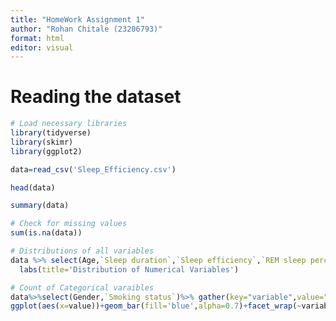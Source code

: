---
title: "HomeWork Assignment 1"
author: "Rohan Chitale (23206793)"
format: html
editor: visual
---

# Reading the dataset

```{r}
# Load necessary libraries
library(tidyverse)
library(skimr)
library(ggplot2)
```

```{r}
data=read_csv('Sleep_Efficiency.csv')

```

```{r}
head(data)
```

```{r}
summary(data)
```

```{r}
# Check for missing values
sum(is.na(data))
```

```{r}
# Distributions of all variables
data %>% select(Age,`Sleep duration`,`Sleep efficiency`,`REM sleep percentage`, `Deep sleep percentage`,`Light sleep percentage`,Awakenings,`Caffeine consumption`,`Alcohol consumption`,`Exercise frequency`) %>% gather(key="variable",value= "value")%>%ggplot(aes(x=value))+geom_histogram(bins=30,fill='blue',alpha=0.7)+facet_wrap(~variable,scales='free')+theme_minimal() +
  labs(title='Distribution of Numerical Variables')
```

```{r}
# Count of Categorical varaibles
data%>%select(Gender,`Smoking status`)%>% gather(key="variable",value="value")%>% 
ggplot(aes(x=value))+geom_bar(fill='blue',alpha=0.7)+facet_wrap(~variable,scales ='free')+theme_minimal()+labs(title='Count of Categorical Variables')
```
